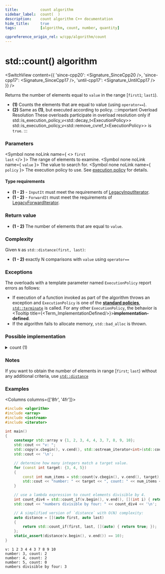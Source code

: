 ```yaml
---
title:			count algorithm
sidebar_label:	count(  )
description:	count algorithm C++ documentation
hide_title:		true
tags:			[algorithm, count, number, quantity]

cppreference_origin_rel: w/cpp/algorithm/count
---
```



<!-- Terms -->


<!----------------- Codes ---------------------->


# std::count() algorithm

<SwitchView content={{
  'since-cpp20': <Signature_SinceCpp20 />,
  'since-cpp17': <Signature_SinceCpp17 />,
  'until-cpp17': <Signature_UntilCpp17 />
}} />

Returns the number of elements equal to `value` in the range [`first1`; `last1`).

- **(1)** Counts the elements that are equal to value (using `operator==`).
- **(2)** Same as **(1)**, but executed according to policy.
	:::important Overload Resolution
	These overloads participate in overload resolution only if
	<Until v='cpp20'> std::is_execution_policy_v&lt;std::decay_t&lt;ExecutionPolicy&gt;&gt; </Until> <Since v='cpp20'>std::is_execution_policy_v&lt;std::remove_cvref_t&lt;ExecutionPolicy&gt;&gt;</Since> is <code>true</code>.
	:::

### Parameters

<SymbolTable>

  <Symbol none noLink name={ <> <code>first</code> <br/> <code>last</code> </> }>
    The range of elements to examine.
  </Symbol>
  <Symbol none noLink name={ <code>value</code> }>
    The value to search for.
  </Symbol>
  <Symbol none noLink name={ <code>policy</code> }>
    The execution policy to use. See <a href="#">execution policy</a> for details.
  </Symbol>

</SymbolTable>

#### Type requirements
- **(1 - 2)** - `InputIt` must meet the requirements of [LegacyInputIterator](/docs/named_req/LegacyInputIterator).
- **(1 - 2)** - `ForwardIt` must meet the requirements of [LegacyForwardIterator](/docs/named_req/LegacyForwardIterator).

### Return value

- **(1 - 2)** The number of elements that are equal to `value`.

### Complexity

Given `N` as `std::distance(first, last)`:

- **(1 - 2)** exactly N comparisons with `value` using `operator==`

### Exceptions

The overloads with a template parameter named `ExecutionPolicy` report errors as follows:
- If execution of a function invoked as part of the algorithm throws an exception and `ExecutionPolicy` is one of the [**standard policies**](#), [`std::terminate`](#) is called.
	For any other `ExecutionPolicy`, the behavior is <Tooltip title={<Term_ImplementationDefined/>}>**implementation-defined**</Tooltip>.
- If the algorithm fails to allocate memory, `std::bad_alloc` is thrown.

### Possible implementation

<details>
<summary>count (1)</summary>

```cpp
template<class InputIt, class T>
typename iterator_traits<InputIt>::difference_type
    count(InputIt first, InputIt last, const T& value)
{
    typename iterator_traits<InputIt>::difference_type ret = 0;
    for (; first != last; ++first)
        if (*first == value)
            ++ret;
    return ret;
}
```

</details>

### Notes

If you want to obtain the number of elements in range [`first`; `last`) without any additional criteria, use [`std::distance`](#)

### Examples

<Columns columns={['8fr', '4fr']}>
<div>

```cpp title='Main.cpp' showLineNumbers
#include <algorithm>
#include <array>
#include <iostream>
#include <iterator>

int main()
{
    constexpr std::array v {1, 2, 3, 4, 4, 3, 7, 8, 9, 10};
    std::cout << "v: ";
    std::copy(v.cbegin(), v.cend(), std::ostream_iterator<int>(std::cout, " "));
    std::cout << '\n';

    // determine how many integers match a target value.
    for (const int target: {3, 4, 5})
    {
        const int num_items = std::count(v.cbegin(), v.cend(), target);
        std::cout << "number: " << target << ", count: " << num_items << '\n';
    }

    // use a lambda expression to count elements divisible by 4.
    int count_div4 = std::count_if(v.begin(), v.end(), [](int i) { return i % 4 == 0; });
    std::cout << "numbers divisible by four: " << count_div4 << '\n';

    // A simplified version of `distance` with O(N) complexity:
    auto distance = [](auto first, auto last)
    {
        return std::count_if(first, last, [](auto) { return true; });
    };
    static_assert(distance(v.begin(), v.end()) == 10);
}
```

</div>
<div>

```plaintext title="Output"
v: 1 2 3 4 4 3 7 8 9 10
number: 3, count: 2
number: 4, count: 2
number: 5, count: 0
numbers divisible by four: 3
```

</div>
</Columns>
